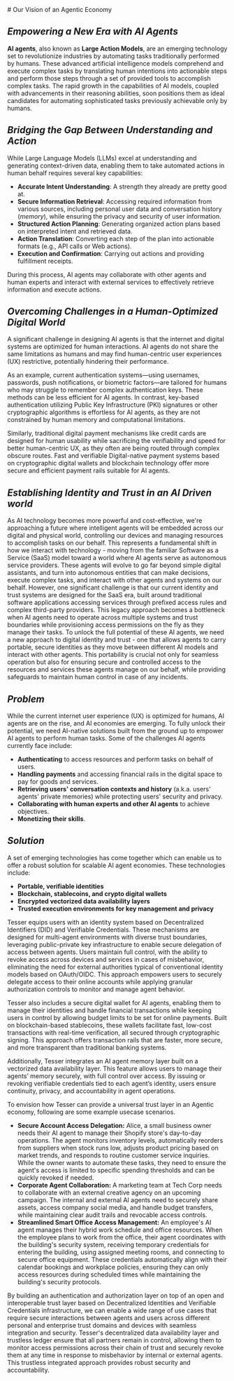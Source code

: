 <div className="p-4 mt-24">
<article className="prose m-auto lg:prose-lg">
<div className="text-center">
# Our Vision of an Agentic Economy
</div>

## _Empowering a New Era with AI Agents_

**AI agents**, also known as **Large Action Models**, are an emerging technology set to revolutionize industries by automating tasks traditionally performed by humans. These advanced artificial intelligence models comprehend and execute complex tasks by translating human intentions into actionable steps and perform those steps through a set of provided tools to accomplish complex tasks. The rapid growth in the capabilities of AI models, coupled with advancements in their reasoning abilities, soon positions them as ideal candidates for automating sophisticated tasks previously achievable only by humans.

## _Bridging the Gap Between Understanding and Action_

While Large Language Models (LLMs) excel at understanding and generating context-driven data, enabling them to take automated actions in human behalf requires several key capabilities:

- **Accurate Intent Understanding**: A strength they already are pretty good at.
- **Secure Information Retrieval**: Accessing required information from various sources, including personal user data and conversation history (_memory_), while ensuring the privacy and security of user information.
- **Structured Action Planning**: Generating organized action plans based on interpreted intent and retrieved data.
- **Action Translation**: Converting each step of the plan into actionable formats (e.g., API calls or Web actions).
- **Execution and Confirmation**: Carrying out actions and providing fulfillment receipts.

During this process, AI agents may collaborate with other agents and human experts and interact with external services to effectively retrieve information and execute actions.

## _Overcoming Challenges in a Human-Optimized Digital World_

A significant challenge in designing AI agents is that the internet and digital systems are optimized for human interactions. AI agents do not share the same limitations as humans and may find human-centric user experiences (UX) restrictive, potentially hindering their performance.

As an example, current authentication systems—using usernames, passwords, push notifications, or biometric factors—are tailored for humans who may struggle to remember complex authentication keys. These methods can be less efficient for AI agents. In contrast, key-based authentication utilizing Public Key Infrastructure (PKI) signatures or other cryptographic algorithms is effortless for AI agents, as they are not constrained by human memory and computational limitations.

Similarly, traditional digital payment mechanisms like credit cards are designed for human usability while sacrificing the verifiability and speed for better human-centric UX, as they often are being routed through complex obscure routes. Fast and verifiable Digital-native payment systems based on cryptographic digital wallets and blockchain technology offer more secure and efficient payment rails suitable for AI agents.

## _Establishing Identity and Trust in an AI Driven world_

As AI technology becomes more powerful and cost-effective, we're approaching a future where intelligent agents will be embedded across our digital and physical world, controlling our devices and managing resources to accomplish tasks on our behalf. This represents a fundamental shift in how we interact with technology - moving from the familiar Software as a Service (SaaS) model toward a world where AI agents serve as autonomous service providers. These agents will evolve to go far beyond simple digital assistants, and turn into autonomous entities that can make decisions, execute complex tasks, and interact with other agents and systems on our behalf. However, one significant challenge is that our current identity and trust systems are designed for the SaaS era, built around traditional software applications accessing services through prefixed access rules and complex third-party providers. This legacy approach becomes a bottleneck when AI agents need to operate across multiple systems and trust boundaries while provisioning access permissions on the fly as they manage their tasks. To unlock the full potential of these AI agents, we need a new approach to digital identity and trust - one that allows agents to carry portable, secure identities as they move between different AI models and interact with other agents. This portability is crucial not only for seamless operation but also for ensuring secure and controlled access to the resources and services these agents manage on our behalf, while providing safeguards to maintain human control in case of any incidents.

## _Problem_

While the current internet user experience (UX) is optimized for humans, AI agents are on the rise, and AI economies are emerging. To fully unlock their potential, we need AI-native solutions built from the ground up to empower AI agents to perform human tasks. Some of the challenges AI agents currently face include:

- **Authenticating** to access resources and perform tasks on behalf of users.
- **Handling payments** and accessing financial rails in the digital space to pay for goods and services.
- **Retrieving users' conversation contexts and history** (a.k.a. users' agents' private memories) while protecting users' security and privacy.
- **Collaborating with human experts and other AI agents** to achieve objectives.
- **Monetizing their skills**.

## _Solution_

A set of emerging technologies has come together which can enable us to offer a robust solution for scalable AI agent economies. These technologies include:

- **Portable, verifiable identities**
- **Blockchain, stablecoins, and crypto digital wallets**
- **Encrypted vectorized data availability layers**
- **Trusted execution environments for key management and privacy**

Tesser equips users with an identity system based on Decentralized Identifiers (DID) and Verifiable Credentials. These mechanisms are designed for multi-agent environments with diverse trust boundaries, leveraging public-private key infrastructure to enable secure delegation of access between agents. Users maintain full control, with the ability to revoke access across devices and services in cases of misbehavior, eliminating the need for external authorities typical of conventional identity models based on OAuth/OIDC. This approach empowers users to securely delegate access to their online accounts while applying granular authorization controls to monitor and manage agent behavior.

Tesser also includes a secure digital wallet for AI agents, enabling them to manage their identities and handle financial transactions while keeping users in control by allowing budget limits to be set for online payments. Built on blockchain-based stablecoins, these wallets facilitate fast, low-cost transactions with real-time verification, all secured through cryptographic signing. This approach offers transaction rails that are faster, more secure, and more transparent than traditional banking systems.

Additionally, Tesser integrates an AI agent memory layer built on a vectorized data availability layer. This feature allows users to manage their agents’ memory securely, with full control over access. By issuing or revoking verifiable credentials tied to each agent’s identity, users ensure continuity, privacy, and accountability in agent operations.

To envision how Tesser can provide a universal trust layer in an Agentic economy, following are some example usecase scenarios.

- **Secure Account Access Delegation:** Alice, a small business owner needs their AI agent to manage their Shopify store's day-to-day operations. The agent monitors inventory levels, automatically reorders from suppliers when stock runs low, adjusts product pricing based on market trends, and responds to routine customer service inquiries. While the owner wants to automate these tasks, they need to ensure the agent's access is limited to specific spending thresholds and can be quickly revoked if needed.
- **Corporate Agent Collaboration:** A marketing team at Tech Corp needs to collaborate with an external creative agency on an upcoming campaign. The internal and external AI agents need to securely share assets, access company social media, and handle budget transfers, while maintaining clear audit trails and revocable access controls.
- **Streamlined Smart Office Access Management:** An employee's AI agent manages their hybrid work schedule and office resources. When the employee plans to work from the office, their agent coordinates with the building's security system, receiving temporary credentials for entering the building, using assigned meeting rooms, and connecting to secure office equipment. These credentials automatically align with their calendar bookings and workplace policies, ensuring they can only access resources during scheduled times while maintaining the building's security protocols.

By building an authentication and authorization layer on top of an open and interoperable trust layer based on Decentralized Identities and Verifiable Credentials infrastructure, we can enable a wide range of use cases that require secure interactions between agents and users across different personal and enterprise trust domains and devices with seamless integration and security.
Tesser's decentralized data availability layer and trustless ledger ensure that all partners remain in control, allowing them to monitor access permissions across their chain of trust and securely revoke them at any time in response to misbehavior by internal or external agents. This trustless integrated approach provides robust security and accountability.

</article>
</div>
